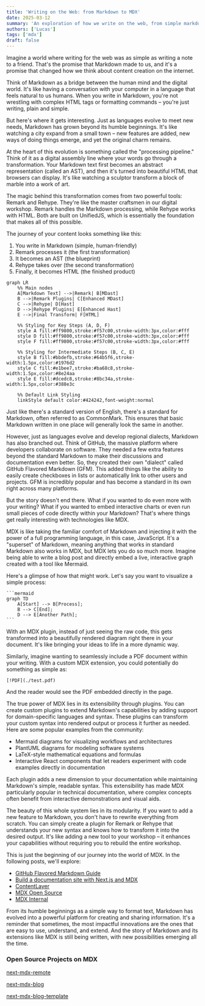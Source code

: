 ```yaml
---
title: 'Writing on the Web: from Markdown to MDX'
date: 2025-03-12
summary: 'An exploration of how we write on the web, from simple markdown to powerful MDX, and why it matters.'
authors: ['Lucas']
tags: ['mdx']
draft: false
---
```


Imagine a world where writing for the web was as simple as writing a note to a friend. That's the promise that Markdown made to us, and it's a promise that changed how we think about content creation on the internet.

Think of Markdown as a bridge between the human mind and the digital world. It's like having a conversation with your computer in a language that feels natural to us humans. When you write in Markdown, you're not wrestling with complex HTML tags or formatting commands – you're just writing, plain and simple.

But here's where it gets interesting. Just as languages evolve to meet new needs, Markdown has grown beyond its humble beginnings. It's like watching a city expand from a small town – new features are added, new ways of doing things emerge, and yet the original charm remains.

At the heart of this evolution is something called the "processing pipeline." Think of it as a digital assembly line where your words go through a transformation. Your Markdown text first becomes an abstract representation (called an AST), and then it's turned into beautiful HTML that browsers can display. It's like watching a sculptor transform a block of marble into a work of art.

The magic behind this transformation comes from two powerful tools: Remark and Rehype. They're like the master craftsmen in our digital workshop. Remark handles the Markdown processing, while Rehype works with HTML. Both are built on UnifiedJS, which is essentially the foundation that makes all of this possible.

The journey of your content looks something like this:

1. You write in Markdown (simple, human-friendly)
2. Remark processes it (the first transformation)
3. It becomes an AST (the blueprint)
4. Rehype takes over (the second transformation)
5. Finally, it becomes HTML (the finished product)

```mermaid
graph LR
    %% Main nodes
    A[Markdown Text] -->|Remark| B[MDast]
    B -->|Remark Plugins| C[Enhanced MDast]
    C -->|Rehype| D[Hast]
    D -->|Rehype Plugins| E[Enhanced Hast]
    E -->|Final Transform| F[HTML]

    %% Styling for Key Steps (A, D, F)
    style A fill:#ff9800,stroke:#f57c00,stroke-width:3px,color:#fff
    style D fill:#ff9800,stroke:#f57c00,stroke-width:3px,color:#fff
    style F fill:#ff9800,stroke:#f57c00,stroke-width:3px,color:#fff

    %% Styling for Intermediate Steps (B, C, E)
    style B fill:#bbdefb,stroke:#64b5f6,stroke-width:1.5px,color:#1976d2
    style C fill:#e1bee7,stroke:#ba68c8,stroke-width:1.5px,color:#8e24aa
    style E fill:#dcedc8,stroke:#8bc34a,stroke-width:1.5px,color:#388e3c

    %% Default Link Styling
    linkStyle default color:#424242,font-weight:normal

```

Just like there's a standard version of English, there's a standard for Markdown, often referred to as CommonMark. This ensures that basic Markdown written in one place will generally look the same in another.

However, just as languages evolve and develop regional dialects, Markdown has also branched out. Think of GitHub, the massive platform where developers collaborate on software. They needed a few extra features beyond the standard Markdown to make their discussions and documentation even better. So, they created their own "dialect" called GitHub Flavored Markdown (GFM). This added things like the ability to easily create checkboxes in lists or automatically link to other users and projects. GFM is incredibly popular and has become a standard in its own right across many platforms.

But the story doesn't end there. What if you wanted to do even more with your writing? What if you wanted to embed interactive charts or even run small pieces of code directly within your Markdown? That's where things get really interesting with technologies like MDX.

MDX is like taking the familiar comfort of Markdown and injecting it with the power of a full programming language, in this case, JavaScript. It's a "superset" of Markdown, meaning anything that works in standard Markdown also works in MDX, but MDX lets you do so much more. Imagine being able to write a blog post and directly embed a live, interactive graph created with a tool like Mermaid.

Here's a glimpse of how that might work. Let's say you want to visualize a simple process:

````
```mermaid
graph TD
    A[Start] --> B[Process];
    B --> C[End];
    D --> E[Another Path];
```
````

With an MDX plugin, instead of just seeing the raw code, this gets transformed into a beautifully rendered diagram right there in your document. It's like bringing your ideas to life in a more dynamic way.

Similarly, imagine wanting to seamlessly include a PDF document within your writing. With a custom MDX extension, you could potentially do something as simple as:

```
[!PDF](./test.pdf)
```

And the reader would see the PDF embedded directly in the page.

The true power of MDX lies in its extensibility through plugins. You can create custom plugins to extend Markdown's capabilities by adding support for domain-specific languages and syntax. These plugins can transform your custom syntax into rendered output or process it further as needed. Here are some popular examples from the community:

- Mermaid diagrams for visualizing workflows and architectures
- PlantUML diagrams for modeling software systems
- LaTeX-style mathematical equations and formulas
- Interactive React components that let readers experiment with code examples directly in documentation

Each plugin adds a new dimension to your documentation while maintaining Markdown's simple, readable syntax. This extensibility has made MDX particularly popular in technical documentation, where complex concepts often benefit from interactive demonstrations and visual aids.

The beauty of this whole system lies in its modularity. If you want to add a new feature to Markdown, you don't have to rewrite everything from scratch. You can simply create a plugin for Remark or Rehype that understands your new syntax and knows how to transform it into the desired output. It's like adding a new tool to your workshop – it enhances your capabilities without requiring you to rebuild the entire workshop.

This is just the beginning of our journey into the world of MDX. In the following posts, we'll explore:

- [GitHub Flavored Markdown Guide](/blog/2025/2024-01-01-gfm)
- [Build a documentation site with Next.js and MDX](/blog/2025/2025-01-13-nextjs-mdx)
- [ContentLayer](/blog/2025/2025-02-28-contentlayer-mdx)
- [MDX Open Source](/blog/2025/DRAFT/2025-03-12-mdx-opensource)
- [MDX Internal](/blog/2025/DRAFT/2025-03-12-mdx-internal)

From its humble beginnings as a simple way to format text, Markdown has evolved into a powerful platform for creating and sharing information. It's a reminder that sometimes, the most impactful innovations are the ones that are easy to use, understand, and extend. And the story of Markdown and its extensions like MDX is still being written, with new possibilities emerging all the time.

### Open Source Projects on MDX

[next-mdx-remote](https://github.com/hashicorp/next-mdx-remote)

[next-mdx-blog](https://github.com/hashicorp/next-mdx-blog)

[next-mdx-blog-template](https://github.com/hashicorp/next-mdx-blog-template)
